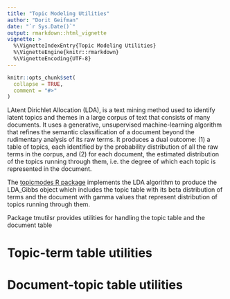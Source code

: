 ```yaml
---
title: "Topic Modeling Utilities"
author: "Dorit Geifman"
date: "`r Sys.Date()`"
output: rmarkdown::html_vignette
vignette: >
  %\VignetteIndexEntry{Topic Modeling Utilities}
  %\VignetteEngine{knitr::rmarkdown}
  %\VignetteEncoding{UTF-8}
---
```


```r
knitr::opts_chunk$set(
  collapse = TRUE,
  comment = "#>"
)
```

LAtent Dirichlet Allocation (LDA), is a text mining method used to identify latent topics and themes in a large corpus of text that consists of many documents. It uses a generative, unsupervised machine-learning algorithm that refines the semantic classification of a document beyond the rudimentary analysis of its raw terms. It produces a dual outcome: (1) a table of topics, each identified by the probability distribution of all the raw terms in the corpus, and (2) for each document, the estimated distribution of the topics running through them, i.e. the degree of which each topic is represented in the document.

The [topicmodes R package](https://cran.r-project.org/web/packages/topicmodels/index.html) implements the LDA algorithm to produce the LDA_Gibbs object which includes the topic table with its beta distribution of terms and the document with gamma values that represent distribution of topics running through them.

Package tmutilsr provides utilities for handling the topic table and the document table

# Topic-term table utilities

# Document-topic table utilities


